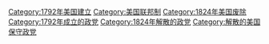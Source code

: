 [[Category:1792年美国建立|Category:1792年美国建立]]
[[Category:美国联邦制|Category:美国联邦制]]
[[Category:1824年美国废除|Category:1824年美国废除]]
[[Category:1792年成立的政党|Category:1792年成立的政党]]
[[Category:1824年解散的政党|Category:1824年解散的政党]]
[[Category:解散的美国保守政党|Category:解散的美国保守政党]]